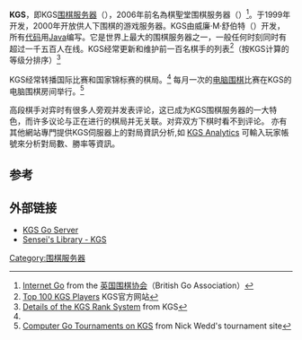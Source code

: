 '''KGS'''，即KGS[[围棋|围棋]][[服务器|服务器]]（{{lang-en|KGS Go Server}}），2006年前名為棋聖堂围棋服务器（{{lang-en|Kiseido Go Server}}）<ref name='bga'>[http://www.britgo.org/gopcres/play.html Internet Go] {{Wayback|url=http://www.britgo.org/gopcres/play.html |date=20201125114438 }} from the [[英国围棋协会|英国围棋协会]]（British Go Association） <!--Accessed 2007-07-29--></ref>。于1999年开发，2000年开放供人下围棋的游戏服务器。KGS由威廉·M·舒伯特（{{lang-en|William M. Shubert}}）开发，所有[[代码|代码]]用[[Java|Java]]编写。它是世界上最大的围棋服务器之一，一般任何时刻同时有超过一千五百人在线。KGS经常更新和维护前一百名棋手的列表<ref>[http://www.gokgs.com/top100.jsp Top 100 KGS Players] {{Wayback|url=http://www.gokgs.com/top100.jsp |date=20201204082503 }} KGS官方网站</ref>（按KGS计算的等级分排序）<ref>[http://www.gokgs.com/help/rmath.html Details of the KGS Rank System] {{Wayback|url=http://www.gokgs.com/help/rmath.html |date=20200523050709 }} from KGS <!--Accessed 2007-10-22--></ref> 

KGS经常转播国际比赛和国家锦标赛的棋局。<ref name='bga' /> 每月一次的[[电脑围棋|电脑围棋]]比赛在KGS的电脑围棋房间举行。<ref>[http://www.weddslist.com/kgs/index.html Computer Go Tournaments on KGS] {{Wayback|url=http://www.weddslist.com/kgs/index.html |date=20191230174647 }} from Nick Wedd's tournament site<!--Accessed 2007-07-29--></ref>

高段棋手对弈时有很多人旁观并发表评论，这已成为KGS围棋服务器的一大特色，而许多议论与正在进行的棋局并无关联。对弈双方下棋时看不到评论。
亦有其他網站專門提供KGS伺服器上的對局資訊分析,如 [[KGS_Analytics|KGS Analytics]] 可輸入玩家帳號來分析對局數、勝率等資訊。

== 参考 ==
<div class="references-small">
<references />
</div>

== 外部链接 ==
* [https://web.archive.org/web/20190928031924/https://www.gokgs.com/ KGS Go Server] {{en}}
* [https://senseis.xmp.net/?KiseidoGoServer Sensei's Library - KGS] {{Wayback|url=https://senseis.xmp.net/?KiseidoGoServer |date=20201202164203 }} {{en}}

[[Category:围棋服务器|Category:围棋服务器]]